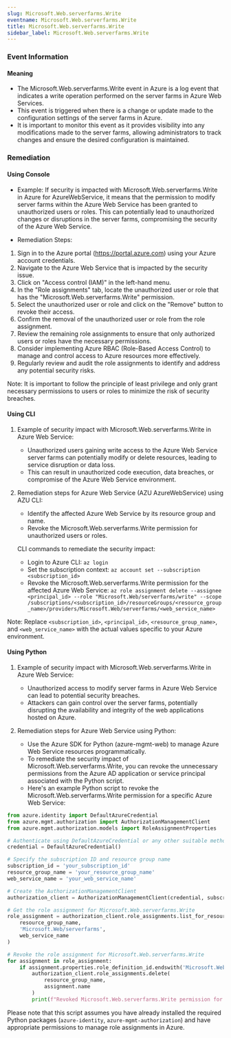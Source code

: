 ```yaml
--- 
slug: Microsoft.Web.serverfarms.Write
eventname: Microsoft.Web.serverfarms.Write
title: Microsoft.Web.serverfarms.Write
sidebar_label: Microsoft.Web.serverfarms.Write
---
```

                       
### Event Information

#### Meaning

- The Microsoft.Web.serverfarms.Write event in Azure is a log event that indicates a write operation performed on the server farms in Azure Web Services.
- This event is triggered when there is a change or update made to the configuration settings of the server farms in Azure.
- It is important to monitor this event as it provides visibility into any modifications made to the server farms, allowing administrators to track changes and ensure the desired configuration is maintained.

### Remediation

#### Using Console

- Example: If security is impacted with Microsoft.Web.serverfarms.Write in Azure for AzureWebService, it means that the permission to modify server farms within the Azure Web Service has been granted to unauthorized users or roles. This can potentially lead to unauthorized changes or disruptions in the server farms, compromising the security of the Azure Web Service.

- Remediation Steps:
1. Sign in to the Azure portal (https://portal.azure.com) using your Azure account credentials.
2. Navigate to the Azure Web Service that is impacted by the security issue.
3. Click on "Access control (IAM)" in the left-hand menu.
4. In the "Role assignments" tab, locate the unauthorized user or role that has the "Microsoft.Web.serverfarms.Write" permission.
5. Select the unauthorized user or role and click on the "Remove" button to revoke their access.
6. Confirm the removal of the unauthorized user or role from the role assignment.
7. Review the remaining role assignments to ensure that only authorized users or roles have the necessary permissions.
8. Consider implementing Azure RBAC (Role-Based Access Control) to manage and control access to Azure resources more effectively.
9. Regularly review and audit the role assignments to identify and address any potential security risks.

Note: It is important to follow the principle of least privilege and only grant necessary permissions to users or roles to minimize the risk of security breaches.

#### Using CLI

1. Example of security impact with Microsoft.Web.serverfarms.Write in Azure Web Service:
   - Unauthorized users gaining write access to the Azure Web Service server farms can potentially modify or delete resources, leading to service disruption or data loss.
   - This can result in unauthorized code execution, data breaches, or compromise of the Azure Web Service environment.

2. Remediation steps for Azure Web Service (AZU AzureWebService) using AZU CLI:
   - Identify the affected Azure Web Service by its resource group and name.
   - Revoke the Microsoft.Web.serverfarms.Write permission for unauthorized users or roles.

   CLI commands to remediate the security impact:
   - Login to Azure CLI: `az login`
   - Set the subscription context: `az account set --subscription <subscription_id>`
   - Revoke the Microsoft.Web.serverfarms.Write permission for the affected Azure Web Service:
     `az role assignment delete --assignee <principal_id> --role "Microsoft.Web/serverfarms/write" --scope /subscriptions/<subscription_id>/resourceGroups/<resource_group_name>/providers/Microsoft.Web/serverfarms/<web_service_name>`

Note: Replace `<subscription_id>`, `<principal_id>`, `<resource_group_name>`, and `<web_service_name>` with the actual values specific to your Azure environment.

#### Using Python

1. Example of security impact with Microsoft.Web.serverfarms.Write in Azure Web Service:
   - Unauthorized access to modify server farms in Azure Web Service can lead to potential security breaches.
   - Attackers can gain control over the server farms, potentially disrupting the availability and integrity of the web applications hosted on Azure.

2. Remediation steps for Azure Web Service using Python:
   - Use the Azure SDK for Python (azure-mgmt-web) to manage Azure Web Service resources programmatically.
   - To remediate the security impact of Microsoft.Web.serverfarms.Write, you can revoke the unnecessary permissions from the Azure AD application or service principal associated with the Python script.
   - Here's an example Python script to revoke the Microsoft.Web.serverfarms.Write permission for a specific Azure Web Service:

```python
from azure.identity import DefaultAzureCredential
from azure.mgmt.authorization import AuthorizationManagementClient
from azure.mgmt.authorization.models import RoleAssignmentProperties

# Authenticate using DefaultAzureCredential or any other suitable method
credential = DefaultAzureCredential()

# Specify the subscription ID and resource group name
subscription_id = 'your_subscription_id'
resource_group_name = 'your_resource_group_name'
web_service_name = 'your_web_service_name'

# Create the AuthorizationManagementClient
authorization_client = AuthorizationManagementClient(credential, subscription_id)

# Get the role assignment for Microsoft.Web.serverfarms.Write
role_assignment = authorization_client.role_assignments.list_for_resource(
    resource_group_name,
    'Microsoft.Web/serverfarms',
    web_service_name
)

# Revoke the role assignment for Microsoft.Web.serverfarms.Write
for assignment in role_assignment:
    if assignment.properties.role_definition_id.endswith('Microsoft.Web/serverfarms/write'):
        authorization_client.role_assignments.delete(
            resource_group_name,
            assignment.name
        )
        print(f"Revoked Microsoft.Web.serverfarms.Write permission for {assignment.properties.principal_id}")
```

Please note that this script assumes you have already installed the required Python packages (`azure-identity`, `azure-mgmt-authorization`) and have appropriate permissions to manage role assignments in Azure.


 